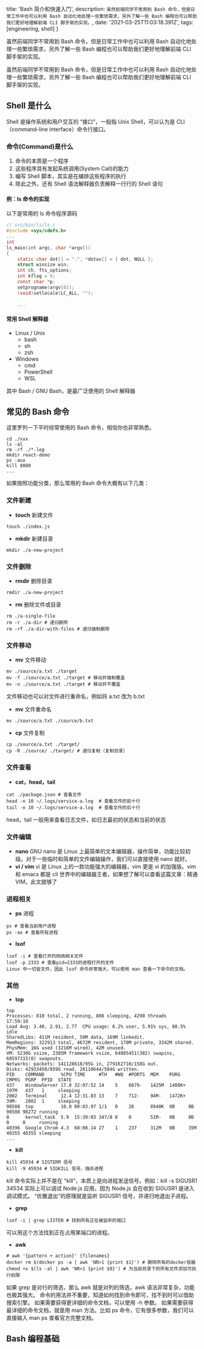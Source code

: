 
  title: 'Bash 简介和快速入门',
  description: `虽然前端同学不常用到 Bash 命令，但是日常工作中也可以利用 Bash 自动化地处理一些繁琐需求，另外了解一些 Bash 编程也可以帮助我们更好地理解前端 CLI 脚手架的实现。`,
  date: '2021-03-25T11:03:18.391Z',
  tags: [engineering, shell]
}

<!--excerpt-->

虽然前端同学不常用到 Bash 命令，但是日常工作中也可以利用 Bash 自动化地处理一些繁琐需求，另外了解一些 Bash 编程也可以帮助我们更好地理解前端 CLI 脚手架的实现。

<!--/excerpt-->

虽然前端同学不常用到 Bash 命令，但是日常工作中也可以利用 Bash 自动化地处理一些繁琐需求，另外了解一些 Bash 编程也可以帮助我们更好地理解前端 CLI 脚手架的实现。

## Shell 是什么

Shell 是操作系统和用户交互的 “接口”，一般指 Unix Shell，可以认为是 CLI（command-line interface）命令行接口。

### 命令(Command)是什么
1. 命令的本质是一个程序
2. 这些程序具有发起系统调用(System Call)的能力
3. 编写 Shell 脚本，其实是在编排这些程序的执行
4. 除此之外，还有 Shell 语法解释器负责解释一行行的 Shell 语句

#### 例：ls 命令的实现
以下是常用的 ls 命令程序源码
```C
// src/bin/ls/ls.c
#include <sys/cdefs.h>
...
int
ls_main(int argc, char *argv[])
{
    static char dot[] = ".", *dotav[] = { dot, NULL };
    struct winsize win;
    int ch, fts_options;
    int kflag = 0;
    const char *p;
    setprogname(argv[0]);
    (void)setlocale(LC_ALL, "");
    
    ...
```

#### 常用 Shell 解释器
- Linux / Unix
  - bash
  - sh
  - zsh
- Windows
  - cmd
  - PowerShell
  - WSL

其中 Bash / GNU Bash，是最广泛使用的 Shell 解释器

## 常见的 Bash 命令
这里罗列一下平时经常使用的 Bash 命令，相信你也非常熟悉。

```shell
cd ./xxx
ls -al
rm -rf ./*.log
mkdir react-demo
ps -aux
kill 8080
...
```

如果按照功能分类，那么常用的 Bash 命令大概有以下几类：
### 文件新建
- **touch** 新建文件

```shell
touch ./index.js
```
- **mkdir** 新建目录
```shell
mkdir ./a-new-project
```

### 文件删除
- **rmdir**  删除目录
```shell
rmdir ./a-new-project
```

- **rm** 删除文件或目录
```shell
rm ./a-single-file
rm -r ./a-dir # 递归删除
rm -rf ./a-dir-with-files # 递归强制删除
```

### 文件移动
- **mv** 文件移动
```shell
mv ./source/a.txt ./target
mv -f ./source/a.txt ./target # 移动并强制覆盖
mv -n ./source/a.txt ./target # 移动并不覆盖
```

文件移动也可以对文件进行重命名，例如将 a.txt 改为 b.txt

- **mv** 文件重命名
```shell
mv ./source/a.txt ./cource/b.txt
```

- **cp** 文件复制
```shell
cp ./source/a.txt ./target/
cp -R ./source/ ./target/ # 递归复制（复制目录）
```

### 文件查看
- **cat，head，tail**
```shell
cat ./package.json # 查看文件
head -n 10 ~/.logs/service-a.log  # 查看文件的前十行
tail -n 10 ~/.logs/service-a.log  # 查看文件的后十行
```
head，tail 一般用来查看日志文件，如日志最初的状态和当前的状态

### 文件编辑
- **nano**
GNU nano 是 Linux 上最简单的文本编辑器，操作简单，功能比较初级。对于一些临时和简单的文件编辑操作，我们可以直接使用 nano 就好。
- **vi / vim**
vi 是 Linux 上的一款功能强大的编辑器，vim 更是 vi 的加强版。vim 和 emacs 都是 cli 世界中的编辑器王者，如果想了解可以查看这篇文章：精通VIM，此文就够了
### 进程相关
- **ps** 进程
```shell
ps # 查看当前用户进程
ps -ax # 查看所有进程
```

- **lsof**
```shell
lsof -i # 查看打开的网络相关文件
lsof -p 2333 # 查看pid=2333的进程打开的文件
Linux 中一切皆文件，因此 lsof 命令非常强大，可以使用 man 查看一下命令的文档。
```

### 其他
- **top**
```shell
top
Processes: 810 total, 2 running, 808 sleeping, 4290 threads                                     17:59:18
Load Avg: 3.40, 2.91, 2.77  CPU usage: 6.2% user, 5.91% sys, 88.5% idle
SharedLibs: 411M resident, 50M data, 169M linkedit.
MemRegions: 322913 total, 4672M resident, 170M private, 3342M shared.
PhysMem: 16G used (3216M wired), 42M unused.
VM: 5230G vsize, 2305M framework vsize, 64085451(382) swapins, 68597315(0) swapouts.
Networks: packets: 141128618/95G in, 279162710/158G out.
Disks: 42933450/859G read, 28110644/584G written.
PID    COMMAND      %CPU TIME     #TH   #WQ  #PORTS  MEM    PURG   CMPRS  PGRP  PPID  STATE
437    WindowServer 17.8 32:07:52 14    5    6679-   1425M  1408K+ 197M   437   1     sleeping
2002   Terminal     12.4 12:31.83 13    7    712-    94M-   1472K+ 39M-   2002  1     sleeping
98508  top          10.0 00:03.97 1/1   0    26      8940K  0B     0B     98508 98272 running
0      kernel_task  5.9  15:39:03 347/8 0    0       51M-   0B     0B     0     0     running
40396  Google Chrom 4.3  68:08.14 27    1    237     312M   0B     35M    40355 40355 sleeping
...
```

- **kill**
```shell
kill 45934 # SIGTERM 信号
kill -9 45934 # SIGKILL 信号，强杀进程
```
kill 命令实际上并不是在 “kill”，本质上是向进程发送信号。例如：kill -s SIGUSR1 34534 实际上可以调试 Node.js 应用，因为 Node.js 会在收到 SIGUSR1 是进入调试模式。
“优雅退出”的原理就是监听 SIGUSR1 信号，并递归地退出子进程。

- **grep**
```shell
lsof -i | grep LISTEN # 找到所有正在被监听的端口
```
可以用这个方法找到正在占用某端口的进程。
- **awk**
```shell
# awk '{pattern + action}' {filenames}
docker rm $(docker ps -a | awk 'NR>1 {print $1}') # 删除所有的docker容器
chmod +x $(ls -al | awk 'NR>1 {print $9}') # 为当前目录下的所有文件添加可执行权限
```

如果 grep 是对行的筛选，那么 awk 就是对列的筛选，awk 语法非常复杂，功能也极其强大。
命令的用法并不重要，知道如何找到命令即可，找不到时可以借助搜索引擎。
如果需要获得更详细的命令文档，可以使用 -h 参数。
如果需要获得最详细的命令文档，就是用 man 方法。比如 ps 命令，它有很多参数，我们可以直接输入 man ps 查看官方完整文档。

## Bash 编程基础